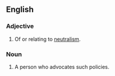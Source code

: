 ==English==
===Adjective===
{{en-adj}}
# Of or relating to [[neutralism]].
===Noun===
{{en-noun}}
# A person who advocates such policies.